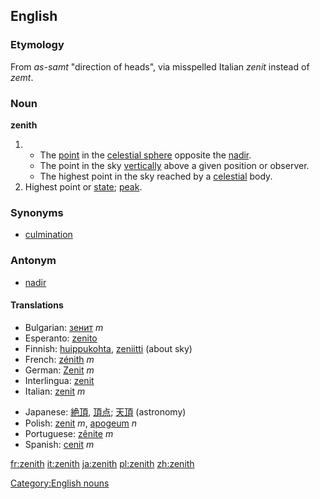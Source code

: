 {{Wikipedia}}
==English==

===Etymology===
From {{Arab.}} ''as-samt'' "direction of heads", via misspelled Italian ''zenit'' instead of ''zemt''.

===Noun===
'''zenith'''
# {{astronomy}}
#* The [[point]] in the [[celestial sphere]] opposite the [[nadir]].
#* The point in the sky [[vertically]] above a given position or observer.
#* The highest point in the sky reached by a [[celestial]] body.
# Highest point or [[state]]; [[peak]].

===Synonyms===
*[[culmination]]

===Antonym===
*[[nadir]]

====Translations====
{{top}}
*Bulgarian: [[зенит]] ''m''
*Esperanto: [[zenito]]
*Finnish: [[huippukohta]], [[zeniitti]] (about sky)
*French: [[zénith]] ''m''
*German: [[Zenit]] ''m''
*Interlingua: [[zenit]]
*Italian: [[zenit]] ''m''
{{mid}}
*Japanese: [[絶頂]], [[頂点]]; [[天頂]] (astronomy)
*Polish: [[zenit]] ''m'', [[apogeum]] ''n''
*Portuguese: [[zênite]] ''m''
*Spanish: [[cenit]] ''m''
{{bottom}}

[[Category:English nouns]]

[[fr:zenith]]
[[it:zenith]]
[[ja:zenith]]
[[pl:zenith]]
[[zh:zenith]]